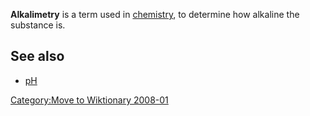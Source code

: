 [[Category:Move to Wiktionary 2008-01]]
{{unsourced}}
'''Alkalimetry''' is a term used in [[chemistry]], to determine how alkaline the substance is.

==See also==
*[[pH]]

{{chem-stub}}
<!-- Long comment to avoid being listed on short pages                                                                                                                                               -->